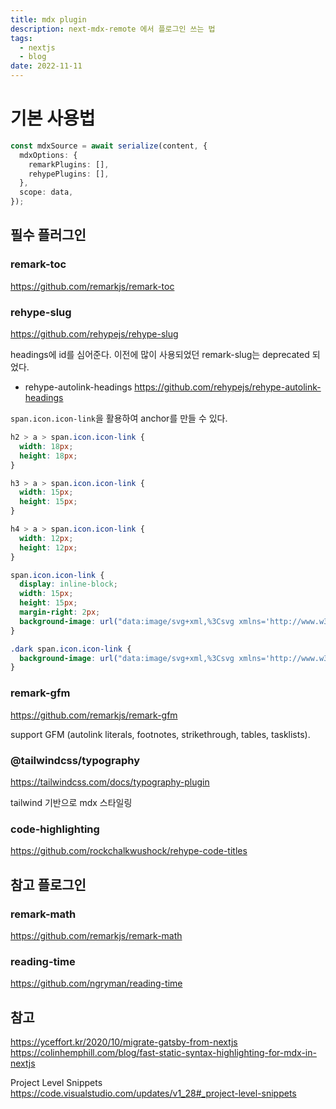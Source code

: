 ```yaml
---
title: mdx plugin
description: next-mdx-remote 에서 플로그인 쓰는 법
tags:
  - nextjs
  - blog
date: 2022-11-11
---
```


# 기본 사용법

```ts
const mdxSource = await serialize(content, {
  mdxOptions: {
    remarkPlugins: [],
    rehypePlugins: [],
  },
  scope: data,
});
```

## 필수 플러그인

### remark-toc

https://github.com/remarkjs/remark-toc

### rehype-slug

https://github.com/rehypejs/rehype-slug

headings에 id를 심어준다.
이전에 많이 사용되었던 remark-slug는 deprecated 되었다.

- rehype-autolink-headings
  https://github.com/rehypejs/rehype-autolink-headings

`span.icon.icon-link`을 활용하여 anchor를 만들 수 있다.

```css
h2 > a > span.icon.icon-link {
  width: 18px;
  height: 18px;
}

h3 > a > span.icon.icon-link {
  width: 15px;
  height: 15px;
}

h4 > a > span.icon.icon-link {
  width: 12px;
  height: 12px;
}

span.icon.icon-link {
  display: inline-block;
  width: 15px;
  height: 15px;
  margin-right: 2px;
  background-image: url("data:image/svg+xml,%3Csvg xmlns='http://www.w3.org/2000/svg' viewBox='0 0 490 490' style='enable-background:new 0 0 490 490;' xml:space='preserve'%3E%3Cpath d='M64.333 490h58.401l33.878-137.69h122.259L245.39 490h58.401l33.878-137.69h119.92v-48.162h-108.24l29.2-117.324h79.04v-48.162H390.23L424.108 0H365.31l-33.878 138.661H208.79L242.668 0h-58.415l-33.864 138.661H32.411v48.162h106.298l-28.818 117.324h-77.48v48.162h65.8L64.333 490zM197.11 186.824h122.642l-29.2 117.324h-122.26l28.818-117.324z'/%3E%3C/svg%3E");
}

.dark span.icon.icon-link {
  background-image: url("data:image/svg+xml,%3Csvg xmlns='http://www.w3.org/2000/svg' viewBox='0 0 490 490' style='enable-background:new 0 0 490 490; fill:white;' xml:space='preserve'%3E%3Cpath d='M64.333 490h58.401l33.878-137.69h122.259L245.39 490h58.401l33.878-137.69h119.92v-48.162h-108.24l29.2-117.324h79.04v-48.162H390.23L424.108 0H365.31l-33.878 138.661H208.79L242.668 0h-58.415l-33.864 138.661H32.411v48.162h106.298l-28.818 117.324h-77.48v48.162h65.8L64.333 490zM197.11 186.824h122.642l-29.2 117.324h-122.26l28.818-117.324z'/%3E%3C/svg%3E");
}
```

### remark-gfm

https://github.com/remarkjs/remark-gfm

support GFM (autolink literals, footnotes, strikethrough, tables, tasklists).

### @tailwindcss/typography

https://tailwindcss.com/docs/typography-plugin

tailwind 기반으로 mdx 스타일링

### code-highlighting

https://github.com/rockchalkwushock/rehype-code-titles

## 참고 플로그인

### remark-math

https://github.com/remarkjs/remark-math

### reading-time

https://github.com/ngryman/reading-time

## 참고

https://yceffort.kr/2020/10/migrate-gatsby-from-nextjs
https://colinhemphill.com/blog/fast-static-syntax-highlighting-for-mdx-in-nextjs

Project Level Snippets
https://code.visualstudio.com/updates/v1_28#_project-level-snippets
